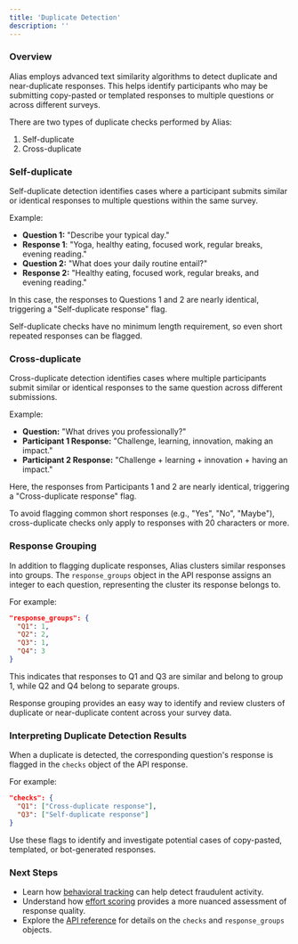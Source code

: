 ```yaml
---
title: 'Duplicate Detection'
description: ''
---
```


### Overview

Alias employs advanced text similarity algorithms to detect duplicate and near-duplicate responses. This helps identify participants who may be submitting copy-pasted or templated responses to multiple questions or across different surveys.

There are two types of duplicate checks performed by Alias:

1. Self-duplicate
2. Cross-duplicate

### Self-duplicate

Self-duplicate detection identifies cases where a participant submits similar or identical responses to multiple questions within the same survey.

Example:
- **Question 1:** "Describe your typical day."
- **Response 1**: "Yoga, healthy eating, focused work, regular breaks, evening reading."
- **Question 2:** "What does your daily routine entail?"
- **Response 2:** "Healthy eating, focused work, regular breaks, and evening reading."

In this case, the responses to Questions 1 and 2 are nearly identical, triggering a "Self-duplicate response" flag.

Self-duplicate checks have no minimum length requirement, so even short repeated responses can be flagged.

### Cross-duplicate

Cross-duplicate detection identifies cases where multiple participants submit similar or identical responses to the same question across different submissions.

Example:
- **Question:** "What drives you professionally?"
- **Participant 1 Response:** "Challenge, learning, innovation, making an impact."
- **Participant 2 Response:** "Challenge + learning + innovation + having an impact."

Here, the responses from Participants 1 and 2 are nearly identical, triggering a "Cross-duplicate response" flag.

To avoid flagging common short responses (e.g., "Yes", "No", "Maybe"), cross-duplicate checks only apply to responses with 20 characters or more.

### Response Grouping

In addition to flagging duplicate responses, Alias clusters similar responses into groups. The `response_groups` object in the API response assigns an integer to each question, representing the cluster its response belongs to.

For example:

```json
"response_groups": {
  "Q1": 1,
  "Q2": 2,
  "Q3": 1,
  "Q4": 3
}
```

This indicates that responses to Q1 and Q3 are similar and belong to group 1, while Q2 and Q4 belong to separate groups.

Response grouping provides an easy way to identify and review clusters of duplicate or near-duplicate content across your survey data.

### Interpreting Duplicate Detection Results

When a duplicate is detected, the corresponding question's response is flagged in the `checks` object of the API response.

For example:

```json
"checks": {
  "Q1": ["Cross-duplicate response"],
  "Q3": ["Self-duplicate response"]
}
```

Use these flags to identify and investigate potential cases of copy-pasted, templated, or bot-generated responses.

### Next Steps

- Learn how [behavioral tracking](behavioral-tracking) can help detect fraudulent activity.
- Understand how [effort scoring](effort-scoring) provides a more nuanced assessment of response quality.
- Explore the [API reference](api-reference/v015) for details on the `checks` and `response_groups` objects.